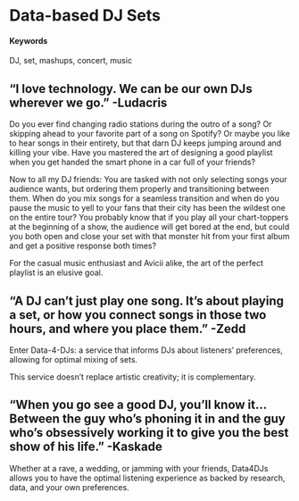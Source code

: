 # Data-based DJ Sets {#data-4-DJs}

#### Keywords {-}

DJ, set, mashups, concert, music

## "I love technology. We can be our own DJs wherever we go." -Ludacris

Do you ever find changing radio stations during the outro of a song? Or skipping ahead to your favorite part of a song on Spotify? Or maybe you like to hear songs in their entirety, but that darn DJ keeps jumping around and killing your vibe. Have you mastered the art of designing a good playlist when you get handed the smart phone in a car full of your friends?

Now to all my DJ friends: You are tasked with not only selecting songs your audience wants, but ordering them properly and transitioning between them. When do you mix songs for a seamless transition and when do you pause the music to yell to your fans that their city has been the wildest one on the entire tour? You probably know that if you play all your chart-toppers at the beginning of a show, the audience will get bored at the end, but could you both open and close your set with that monster hit from your first album and get a positive response both times?

For the casual music enthusiast and Avicii alike, the art of the perfect playlist is an elusive goal.

## "A DJ can't just play one song. It's about playing a set, or how you connect songs in those two hours, and where you place them." -Zedd

Enter Data-4-DJs: a service that informs DJs about listeners' preferences, allowing for optimal mixing of sets.

This service doesn't replace artistic creativity; it is complementary.

## "When you go see a good DJ, you’ll know it... Between the guy who’s phoning it in and the guy who’s obsessively working it to give you the best show of his life." -Kaskade

Whether at a rave, a wedding, or jamming with your friends, Data4DJs allows you to have the optimal listening experience as backed by research, data, and your own preferences.
